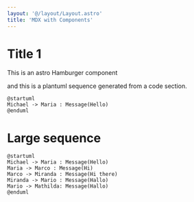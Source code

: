 ```yaml
---
layout: '@/layout/Layout.astro' 
title: 'MDX with Components'
---
```



# Title 1

This is an astro Hamburger component
<Hamburger />

and this is a plantuml sequence generated from a code section.

```plantumlsvg my-puml-1
@startuml
Michael -> Maria : Message(Hello)
@enduml
```

# Large sequence

```plantumlsvg my-puml-2
@startuml
Michael -> Maria : Message(Hello)
Maria -> Marco : Message(Hi)
Marco -> Miranda : Message(Hi there)
Miranda -> Mario : Message(Hallo)
Mario -> Mathilda: Message(Hallo)
@enduml
```
